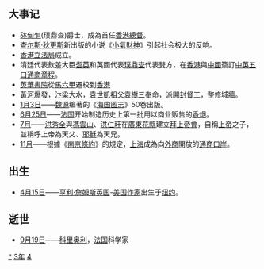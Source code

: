 {{yearTOC|1843|清'''[[道光|道光]]二十三年'''；越南'''[[绍治|绍治]]三年'''；日本'''[[天保_(日本)|天保]]十四年'''}}
== 大事记 ==
* [[砵甸乍|砵甸乍]](璞鼎查)爵士，成為首任[[香港總督|香港總督]]。
* [[查尔斯·狄更斯|查尔斯·狄更斯]]新出版的小说《[[小氣財神|小氣財神]]》引起社会极大的反响。
* [[香港立法會|香港立法局]]成立。
* 清廷代表欽差大臣[[耆英|耆英]]和英國代表[[砵甸乍|璞鼎查]]代表雙方，在[[香港|香港]]與[[中国|中國]]簽訂[[中英五口通商章程|中英五口通商章程]]。
* [[英華書院|英華書院]]從[[馬六甲|馬六甲]]遷校到[[香港|香港]]
* [[黃河|黃河]]爆發，[[汴梁|汴梁]]大水，[[袁世凱|袁世凱]]祖父[[袁樹三|袁樹三]]奉命，派[[開封|開封]]督工，整修城牆。
* [[1月3日|1月3日]]——[[魏源|魏源]]编著的《[[海国图志|海国图志]]》50卷出版。
* [[6月25日|6月25日]]——[[法国|法国]]开始制造历史上第一批用以商业贩售的[[香烟|香烟]]。
* [[7月|7月]]——[[洪秀全|洪秀全]]與[[馮雲山|馮雲山]]、[[洪仁玕|洪仁玕]]在[[廣東|廣東]][[花縣|花縣]]建立[[拜上帝會|拜上帝會]]，自稱[[上帝|上帝]]之子，並稱呼上帝為天父、[[耶穌|耶穌]]為天兄。
* [[11月|11月]]——根據《[[南京條約|南京條約]]》的規定，[[上海|上海]]成為向[[外商|外商]]開放的[[通商口岸|通商口岸]]。

== 出生 ==
* [[4月15日|4月15日]]——[[亨利·詹姆斯|亨利·詹姆斯]][[英国|英国]]-[[美國|美国]][[作家|作家]]出生于[[纽约市|纽约]]。

== 逝世 ==
{{Wikisource year mention}}
* [[9月19日|9月19日]]——[[贾斯帕-古斯塔夫·科里奥利|科里奥利]]，[[法国|法国]]科学家

[[Category:1843年|*]]
[[Category:1840年代|3年]]
[[Category:19世纪各年|4]]